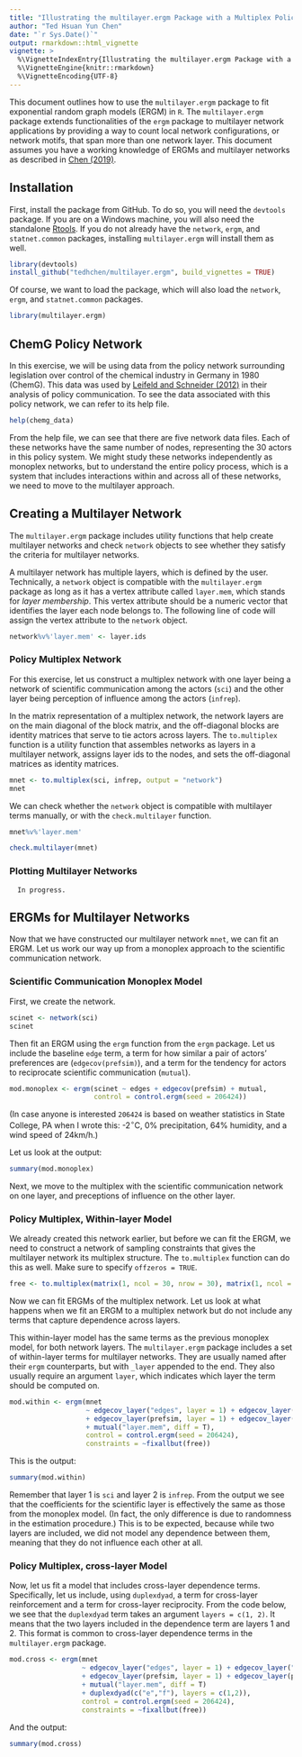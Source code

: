 ```yaml
---
title: "Illustrating the multilayer.ergm Package with a Multiplex Policy Network"
author: "Ted Hsuan Yun Chen"
date: "`r Sys.Date()`"
output: rmarkdown::html_vignette
vignette: >
  %\VignetteIndexEntry{Illustrating the multilayer.ergm Package with a Multiplex Policy Network}
  %\VignetteEngine{knitr::rmarkdown}
  %\VignetteEncoding{UTF-8}
---
```


This document outlines how to use the `multilayer.ergm` package to fit exponential random graph models (ERGM) in `R`. The `multilayer.ergm` package extends functionalities of the `ergm` package to multilayer network applications by providing a way to count local network configurations, or network motifs, that span more than one network layer. This document assumes you have a working knowledge of ERGMs and multilayer networks as described in [Chen (2019)](https://papers.ssrn.com/sol3/papers.cfm?abstract_id=3189835).


## Installation
First, install the package from GitHub. To do so, you will need the `devtools` package. If you are on a Windows machine, you will also need the standalone [Rtools](https://cran.r-project.org/bin/windows/Rtools/). If you do not already have the `network`, `ergm`, and `statnet.common` packages, installing `multilayer.ergm` will install them as well. 

```r
library(devtools)
install_github("tedhchen/multilayer.ergm", build_vignettes = TRUE)

```

Of course, we want to load the package, which will also load the `network`, `ergm`, and `statnet.common` packages.
```r
library(multilayer.ergm)

```

## ChemG Policy Network
In this exercise, we will be using data from the policy network surrounding legislation over control of the chemical industry in Germany in 1980 (ChemG). This data was used by [Leifeld and Schneider (2012)](http://dx.doi.org/10.1111/j.1540-5907.2011.00580.x) in their analysis of policy communication. To see the data associated with this policy network, we can refer to its help file.

```r
help(chemg_data)

```

From the help file, we can see that there are five network data files. Each of these networks have the same number of nodes, representing the 30 actors in this policy system. We might study these networks independently as monoplex networks, but to understand the entire policy process, which is a system that includes interactions within and across all of these networks, we need to move to the multilayer approach.

## Creating a Multilayer Network
The `multilayer.ergm` package includes utility functions that help create multilayer networks and check `network` objects to see whether they satisfy the criteria for multilayer networks. 

A multilayer network has multiple layers, which is defined by the user. Technically, a `network` object is compatible with the `multilayer.ergm` package as long as it has a vertex attribute called `layer.mem`, which stands for _layer membership_. This vertex attribute should be a numeric vector that identifies the layer each node belongs to. The following line of code will assign the vertex attribute to the `network` object.

```r
network%v%'layer.mem' <- layer.ids

```

### Policy Multiplex Network
For this exercise, let us construct a multiplex network with one layer being a network of scientific communication among the actors (`sci`) and the other layer being perception of influence among the actors (`infrep`).

In the matrix representation of a multiplex network, the network layers are on the main diagonal of the block matrix, and the off-diagonal blocks are identity matrices that serve to tie actors across layers. The `to.multiplex` function is a utility function that assembles networks as layers in a multilayer network, assigns layer ids to the nodes, and sets the off-diagonal matrices as identity matrices.

```r
mnet <- to.multiplex(sci, infrep, output = "network")
mnet
```

We can check whether the `network` object is compatible with multilayer terms manually, or with the `check.multilayer` function.
```r
mnet%v%'layer.mem'

check.multilayer(mnet)
```

### Plotting Multilayer Networks
      In progress.

## ERGMs for Multilayer Networks
Now that we have constructed our multilayer network `mnet`, we can fit an ERGM. Let us work our way up from a monoplex approach to the scientific communication network.

### Scientific Communication Monoplex Model
First, we create the network.
```r
scinet <- network(sci)
scinet

```

Then fit an ERGM using the `ergm` function from the `ergm` package. Let us include the baseline `edge` term, a term for how similar a pair of actors' preferences are (`edgecov(prefsim)`), and a term for the tendency for actors to reciprocate scientific communication (`mutual`).

```r
mod.monoplex <- ergm(scinet ~ edges + edgecov(prefsim) + mutual, 
                     control = control.ergm(seed = 206424))
```

(In case anyone is interested `206424` is based on weather statistics in State College, PA when I wrote this: -2$^\circ$C, 0% precipitation, 64% humidity, and a wind speed of 24km/h.)

Let us look at the output:
```r
summary(mod.monoplex)
```

Next, we move to the multiplex with the scientific communication network on one layer, and preceptions of influence on the other layer.

### Policy Multiplex, Within-layer Model
We already created this network earlier, but before we can fit the ERGM, we need to construct a network of sampling constraints that gives the multilayer network its multiplex structure. The `to.multiplex` function can do this as well. Make sure to specify `offzeros = TRUE`.

```r
free <- to.multiplex(matrix(1, ncol = 30, nrow = 30), matrix(1, ncol = 30, nrow = 30), output = "network", offzeros = TRUE)
```

Now we can fit ERGMs of the multiplex network. Let us look at what happens when we fit an ERGM to a multiplex network but do not include any terms that capture dependence across layers.

This within-layer model has the same terms as the previous monoplex model, for both network layers. The `multilayer.ergm` package includes a set of within-layer terms for multilayer networks. They are usually named after their `ergm` counterparts, but with `_layer` appended to the end. They also usually require an argument `layer`, which indicates which layer the term should be computed on.

```r
mod.within <- ergm(mnet
                   ~ edgecov_layer("edges", layer = 1) + edgecov_layer("edges", layer = 2)
                   + edgecov_layer(prefsim, layer = 1) + edgecov_layer(prefsim, layer = 2)
                   + mutual("layer.mem", diff = T),
                   control = control.ergm(seed = 206424),
                   constraints = ~fixallbut(free))
```

This is the output:
```r
summary(mod.within)
```

Remember that layer 1 is `sci` and layer 2 is `infrep`. From the output we see that the coefficients for the scientific layer is effectively the same as those from the monoplex model. (In fact, the only difference is due to randomness in the estimation procedure.) This is to be expected, because while two layers are included, we did not model any dependence between them, meaning that they do not influence each other at all.

### Policy Multiplex, cross-layer Model
Now, let us fit a model that includes cross-layer dependence terms. Specifically, let us include, using `duplexdyad`, a term for cross-layer reinforcement and a term for cross-layer reciprocity. From the code below, we see that the `duplexdyad` term takes an argument `layers = c(1, 2)`. It means that the two layers included in the dependence term are layers 1 and 2. This format is common to cross-layer dependence terms in the `multilayer.ergm` package.

```r
mod.cross <- ergm(mnet 
                  ~ edgecov_layer("edges", layer = 1) + edgecov_layer("edges", layer = 2)
                  + edgecov_layer(prefsim, layer = 1) + edgecov_layer(prefsim, layer = 2)
                  + mutual("layer.mem", diff = T)
                  + duplexdyad(c("e","f"), layers = c(1,2)),
                  control = control.ergm(seed = 206424),
                  constraints = ~fixallbut(free))
```

And the output:
```r
summary(mod.cross)
```
